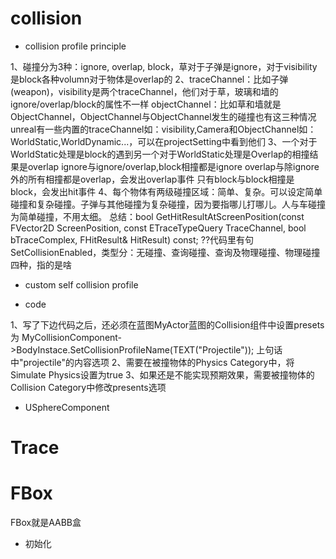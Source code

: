 




= collision =
* collision profile principle
{{https://www.unrealengine.com/blog/collision-filtering}}
1、碰撞分为3种：ignore, overlap, block，草对于子弹是ignore，对于visibility是block各种volumn对于物体是overlap的
2、traceChannel：比如子弹(weapon)，visibility是两个traceChannel，他们对于草，玻璃和墙的ignore/overlap/block的属性不一样
objectChannel：比如草和墙就是ObjectChannel，ObjectChannel与ObjectChannel发生的碰撞也有这三种情况
unreal有一些内置的traceChannel如：visibility,Camera和ObjectChannel如：WorldStatic,WorldDynamic...，可以在projectSetting中看到他们
3、一个对于WorldStatic处理是block的遇到另一个对于WorldStatic处理是Overlap的相撞结果是overlap
ignore与ignore/overlap,block相撞都是ignore
overlap与除ignore外的所有相撞都是overlap，会发出overlap事件
只有block与block相撞是block，会发出hit事件
4、每个物体有两级碰撞区域：简单、复杂。可以设定简单碰撞和复杂碰撞。子弹与其他碰撞为复杂碰撞，因为要指哪儿打哪儿。人与车碰撞为简单碰撞，不用太细。
总结：bool GetHitResultAtScreenPosition(const FVector2D ScreenPosition, const ETraceTypeQuery TraceChannel, bool bTraceComplex, FHitResult& HitResult) const;
??代码里有句SetCollisionEnabled，类型分：无碰撞、查询碰撞、查询及物理碰撞、物理碰撞四种，指的是啥

* custom self collision profile
{{https://docs.unrealengine.com/latest/INT/Programming/Tutorials/FirstPersonShooter/3/3/index.html}}

* code
{{https://docs.unrealengine.com/latest/INT/Programming/Tutorials/FirstPersonShooter/3/4/index.html}}
1、写了下边代码之后，还必须在蓝图MyActor蓝图的Collision组件中设置presets为
MyCollisionComponent->BodyInstace.SetCollisionProfileName(TEXT("Projectile")); 
上句话中"projectile"的内容选项
2、需要在被撞物体的Physics Category中，将Simulate Physics设置为true
3、如果还是不能实现预期效果，需要被撞物体的Collision Category中修改presents选项
{{{class="brush:c++"
	class MyActor : public AActor {
		CollisionComponent* MyCollisionComponent;
	
		UFUNCTION()
		void OnHit(UPrimitiveComponent* HitComponent, class AActor* OtherActor, UPrimitiveComponent* OtherComponent, FVector NormalImpulse, const FHitResult& Hit);
		
	}
	
	MyActor::MyActor() {
		MyCollisionComponent->BodyInstace.SetCollisionProfileName(TEXT("Projectile")); // set collision profile name
		MyCollisionComponent->OnComponentHit.AddDynamic(this, &MyActor::OnHit);
	}
	
	void MyActor::OnHit(UPrimitiveComponent* HitComponent, AActor* OtherActor, UPrimitiveComponent* OtherComponent, FVector NormalImpulse, const FHitResult& Hit) {
		if (OtherActor != this && OtherComponent->IsSimulatingPhysics()) {
			OtherComponent->AddImpulseAtLocation(MyCollisionComponent,/*ProjectileMovementComponent->Velocity*/ 100 * 100.0f, Hit.ImpactPoint);
		}
	}
}}}

* USphereComponent
{{{class="brush: c++"
	USphereComponent* sphereComponent = CreateDefaultSubobject<USphereComponent>(TEXT("RootComponent"));
	//RootComponent = sphereComponent;
	sphereComponent->AttachToComponent(GetCapsuleComponent(), FAttachmentTransformRules::KeepRelativeTransform)
	sphereComponent->SetSphereRadius(40.0f);
	sphereComponent->SetCollisionProfileName("Pawn");
}}}

= Trace =
{{{class="brush:c++"
	FHitResult Hit;
	FCollisionObjectQueryParams ObjectParams(FCollisionObjectQueryParams::AllStaticObjects);
	GetWorld->LineTraceSingleByObjectType(Hit, FromLocation, ToLocation, ObjectParams);
	// Hit.Actor是个TWeakObectPtr<>，非空证明发生了碰撞。用IsValid判断Hit.Actor非空
	if (Hit.Actor.IsValid()) {
		// 说明碰撞了
	}
}}}


= FBox =
FBox就是AABB盒

* 初始化
{{{class="brush:c++"
	// 用三个点的坐标和参数3进行初始化	
	FBox(const FVector* Points, int32 Count)
	// 用最小顶点坐标和最大顶点坐标初始化
	FBox(FVector Min, FVector Max)
}}}

